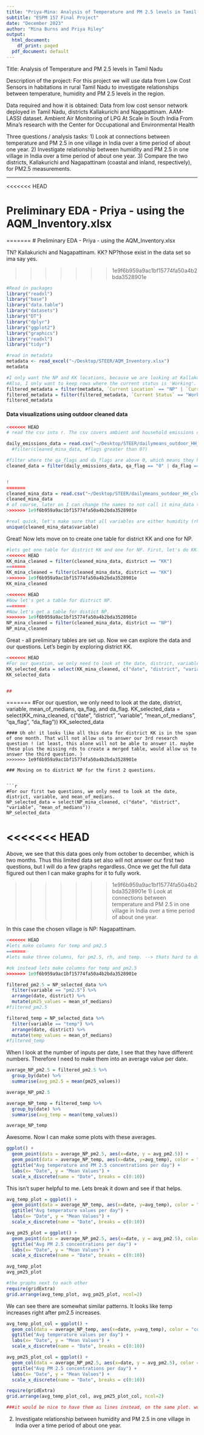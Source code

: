 ```yaml
---
title: "Priya-Mina: Analysis of Temperature and PM 2.5 levels in Tamil Nadu"
subtitle: "ESPM 157 Final Project"
date: "December 2023"
author: "Mina Burns and Priya Riley"
output:
  html_document:
    df_print: paged
  pdf_document: default
---
```


Title: Analysis of Temperature and PM 2.5 levels in Tamil Nadu

Description of the project: For this project we will use data from Low Cost Sensors in habitations in rural Tamil Nadu to investigate relationships between temperature, humidity and PM 2.5 levels in the region. 

Data required and how it is obtained:
Data from low cost sensor network deployed in Tamil Nadu, districts Kallakurichi and Nagapattinam.
AAM-LASSI dataset. Ambient Air Monitoring of LPG At Scale in South India 
From Mina’s research with the Center for Occupational and Environmental Health 

Three questions / analysis tasks:
1) Look at connections between temperature and PM 2.5 in one village in India over a time period of about one year. 
2) Investigate relationship between humidity and PM 2.5 in one village in India over a time period of about one year. 
3) Compare the two districts, Kallakurichi and Nagapattinam (coastal and inland, respectively), for PM2.5 measurements. 

--------------------------------------------
<<<<<<< HEAD


# Preliminary EDA - Priya - using the AQM_Inventory.xlsx

=======
# Preliminary EDA - Priya - using the AQM_Inventory.xlsx

TN? Kallakurichi and Nagapattinam. KK? NP?those exist in the data set so ima say yes.

>>>>>>> 1e9f6b959a9ac1bf15774fa50a4b2bda3528901e
```r
#Read in packages
library("readxl")
library("base") 
library("data.table")
library("datasets")
library("DT")
library("dplyr")
library("ggplot2")
library("graphics")
library("readxl")
library("tidyr")
```

```r
#read in metadata 
metadata <- read_excel("~/Desktop/STEER/AQM_Inventory.xlsx")
metadata
```

```r
#I only want the NP and KK locations, because we are looking at Kallakurichi and Nagapattinam.
#Also, I only want to keep rows where the current status is 'Working'.
filtered_metadata = filter(metadata, `Current Location` == "NP" | `Current Location` == "KK")
filtered_metadata = filter(filtered_metadata, `Current Status` == "Working")
filtered_metadata

```


#### Data visualizations using outdoor cleaned data 


```r
<<<<<<< HEAD
# read the csv into r. The csv covers ambient and household emissions data in Tamil Nadu, India.

daily_emissions_data = read.csv("~/Desktop/STEER/dailymeans_outdoor_HH_cleaned.csv") 
  #filter(cleaned_mina_data, #flags greater than 0?)

#filter where the qa_flags and da_flags are above 0, which means they have been flagged for an error.
cleaned_data = filter(daily_emissions_data, qa_flag == "0" | da_flag == "0")


!
=======
cleaned_mina_data = read.csv("~/Desktop/STEER/dailymeans_outdoor_HH_cleaned.csv")
cleaned_mina_data
# of course, later on I can change the names to not call it mina_data to be more professinonal. But for now it is helpful to me!
>>>>>>> 1e9f6b959a9ac1bf15774fa50a4b2bda3528901e
```

```r
#real quick, let's make sure that all variables are either humidity (rh), temperature (temp), or pm2.5
unique(cleaned_mina_data$variable)
```

Great! Now lets move on to create one table for district KK and one for NP.

```r
#lets get one table for district KK and one for NP. First, let's do KK. 
<<<<<<< HEAD
KK_mina_cleaned = filter(cleaned_mina_data, district == "KK") 
=======
KK_mina_cleaned = filter(cleaned_mina_data, district == "KK")
>>>>>>> 1e9f6b959a9ac1bf15774fa50a4b2bda3528901e
KK_mina_cleaned
```

```r
<<<<<<< HEAD
#Now let's get a table for district NP.
=======
#Now let's get a table for distict NP.
>>>>>>> 1e9f6b959a9ac1bf15774fa50a4b2bda3528901e
NP_mina_cleaned = filter(cleaned_mina_data, district == "NP")
NP_mina_cleaned
```

Great - all preliminary tables are set up. Now we can explore the data and our questions. Let's begin by exploring district KK.

```r
<<<<<<< HEAD
#For our question, we only need to look at the date, district, variable, mean_of_medians. 
KK_selected_data = select(KK_mina_cleaned, c("date", "district", "variable", "mean_of_medians"))
KK_selected_data


##
```
=======
#For our question, we only need to look at the date, district, variable, mean_of_medians, qa_flag, and da_flag.
KK_selected_data = select(KK_mina_cleaned, c("date", "district", "variable", "mean_of_medians", "qa_flag", "da_flag"))
KK_selected_data
```
#### Uh oh! it looks like all this data for district KK is in the span of one month. That will not allow us to answer our 3rd research question ! (at least, this alone will not be able to answer it. maybe these plus the missing rds to create a merged table, would allow us to answer the third question. )
>>>>>>> 1e9f6b959a9ac1bf15774fa50a4b2bda3528901e

### Moving on to district NP for the first 2 questions.


```r
#For our first two questions, we only need to look at the date, district, variable, and mean_of_medians.
NP_selected_data = select(NP_mina_cleaned, c("date", "district", "variable", "mean_of_medians"))
NP_selected_data
```

<<<<<<< HEAD
=======
Above, we see that this data goes only from october to december, which is two months. Thus this limited data set also will not answer our first two questions, but I will do a few graphs regardless. Once we get the full data figured out then I can make graphs for it to fully work. 

>>>>>>> 1e9f6b959a9ac1bf15774fa50a4b2bda3528901e
1) Look at connections between temperature and PM 2.5 in one village in India over a time period of about one year. 

In this case the chosen village is NP: Nagapattinam.
```r

<<<<<<< HEAD
#lets make columns for temp and pm2.5
=======
#lets make three columns, for pm2.5, rh, and temp. --> thats hard to do! eek

#ok instead lets make columns for temp and pm2.5
>>>>>>> 1e9f6b959a9ac1bf15774fa50a4b2bda3528901e

filtered_pm2.5 = NP_selected_data %>%
  filter(variable == "pm2.5") %>%
  arrange(date, district) %>%
  mutate(pm25_values = mean_of_medians)
#filtered_pm2.5

filtered_temp = NP_selected_data %>%
  filter(variable == "temp") %>%
  arrange(date, district) %>%
  mutate(temp_values = mean_of_medians)
#filtered_temp
```
When I look at the number of inputs per date, I see that they have different numbers. Therefore I need to make them into an average value per date. 

```r
average_NP_pm2.5 = filtered_pm2.5 %>%
  group_by(date) %>%
  summarise(avg_pm2.5 = mean(pm25_values))

average_NP_pm2.5
```

```r
average_NP_temp = filtered_temp %>%
  group_by(date) %>%
  summarise(avg_temp = mean(temp_values))

average_NP_temp
```

Awesome. Now I can make some plots with these averages.

```r
ggplot() + 
  geom_point(data = average_NP_pm2.5, aes(x=date, y = avg_pm2.5)) +
  geom_point(data = average_NP_temp, aes(x=date, y=avg_temp), color = "blue") +
  ggtitle("Avg temperature and PM 2.5 concentrations per day") + 
  labs(x= "Date", y = "Mean Values") +
  scale_x_discrete(name = "Date", breaks = c(0:10))

```

This isn't super helpful to me. Lets break it down and see if that helps.


```r
avg_temp_plot = ggplot() + 
  geom_point(data = average_NP_temp, aes(x=date, y=avg_temp), color = "coral") +
  ggtitle("Avg temperature values per day") + 
  labs(x= "Date", y = "Mean Values") +
  scale_x_discrete(name = "Date", breaks = c(0:10)) 

avg_pm25_plot = ggplot() + 
  geom_point(data = average_NP_pm2.5, aes(x=date, y = avg_pm2.5), color = "lightblue") +
  ggtitle("Avg PM 2.5 concentrations per day") + 
  labs(x= "Date", y = "Mean Values") +
  scale_x_discrete(name = "Date", breaks = c(0:10)) 

avg_temp_plot
avg_pm25_plot
```

```r
#the graphs next to each other
require(gridExtra)
grid.arrange(avg_temp_plot, avg_pm25_plot, ncol=2)

```

We can see there are somewhat similar patterns. It looks like temp increases right after pm2.5 increases.

```r
avg_temp_plot_col = ggplot() + 
  geom_col(data = average_NP_temp, aes(x=date, y=avg_temp), color = "coral") +
  ggtitle("Avg temperature values per day") + 
  labs(x= "Date", y = "Mean Values") +
  scale_x_discrete(name = "Date", breaks = c(0:10)) 

avg_pm25_plot_col = ggplot() + 
  geom_col(data = average_NP_pm2.5, aes(x=date, y = avg_pm2.5), color = "lightblue") +
  ggtitle("Avg PM 2.5 concentrations per day") + 
  labs(x= "Date", y = "Mean Values") +
  scale_x_discrete(name = "Date", breaks = c(0:10)) 

require(gridExtra)
grid.arrange(avg_temp_plot_col, avg_pm25_plot_col, ncol=2)

###it would be nice to have them as lines instead, on the same plot. work on that tmrw
```



2) Investigate relationship between humidity and PM 2.5 in one village in India over a time period of about one year. 
```r

```

```r

```